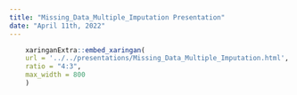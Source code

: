 ```yaml
---
title: "Missing_Data_Multiple_Imputation Presentation"
date: "April 11th, 2022"
---
```


```r
    xaringanExtra::embed_xaringan(
    url = '../../presentations/Missing_Data_Multiple_Imputation.html',
    ratio = "4:3",
    max_width = 800
    )
```
